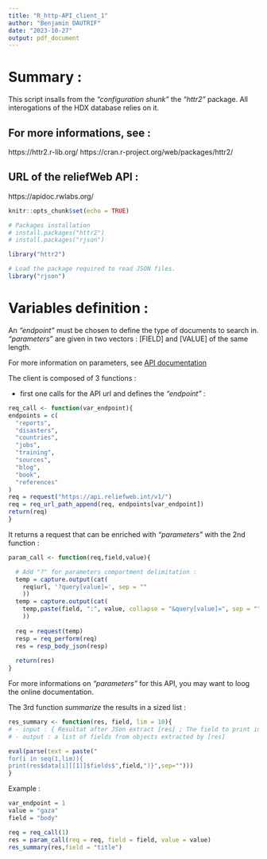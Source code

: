 --- 
title: "R_http-API_client_1"
author: "Benjamin DAUTRIF"
date: "2023-10-27"
output: pdf_document
---
# Summary : 

This script insalls from the *"configuration shunk"* the *"httr2"* package. All interogations of the HDX database relies on it. 

## For more informations, see :    
https://httr2.r-lib.org/
https://cran.r-project.org/web/packages/httr2/

## URL of the reliefWeb API :
https://apidoc.rwlabs.org/

```{r setup, include=FALSE}
knitr::opts_chunk$set(echo = TRUE)

# Packages installation 
# install.packages("httr2")
# install.packages("rjson")

library("httr2")

# Load the package required to read JSON files.
library("rjson")
```

# Variables definition :

An *"endpoint"* must be chosen to define the type of documents to search in. *"parameters"* are given in two vectors : [FIELD] and [VALUE] of the same length.      

For more information on parameters, see [API documentation]("https://apidoc.rwlabs.org/parameters")

The client is composed of 3 functions :    

- first one calls for the API url and defines the *"endpoint"* :

```{r REQUEST}
req_call <- function(var_endpoint){
endpoints = c(
  "reports",
  "disasters",
  "countries",
  "jobs",
  "training",
  "sources",
  "blog",
  "book",
  "references"
)
req = request("https://api.reliefweb.int/v1/")
req = req_url_path_append(req, endpoints[var_endpoint])
return(req)
}
```

It returns a request that can be enriched with *"parameters"* with the 2nd function :

```{r pressure, echo=FALSE}
param_call <- function(req,field,value){

  # Add "?" for parameters compartment delimitation :
  temp = capture.output(cat(
    req$url, '?query[value]=', sep = ""
    ))
  temp = capture.output(cat(
    temp,paste(field, ":", value, collapse = "&query[value]=", sep = ""),sep = ""
    ))
  
  req = request(temp)
  resp = req_perform(req)
  res = resp_body_json(resp)
  
  return(res)
}
```

For more informations on *"parameters"* for this API, you may want to loog the online documentation. 

The 3rd function *summarize* the results in a sized list : 

```{r}
res_summary <- function(res, field, lim = 10){
# - input : { Resultat after JSon extract [res] ; The field to print in final list [field]}
# - output : a list of fields from objects extracted by [res]

eval(parse(text = paste("
for(i in seq(1,lim)){
print(res$data[i][[1]]$fields$",field,")}",sep="")))
}
```

Example :

```{r PARAMs}
var_endpoint = 1
value = "gaza"
field = "body"
```

```{r CASE}
req = req_call(1)
res = param_call(req = req, field = field, value = value)
res_summary(res,field = "title")
```